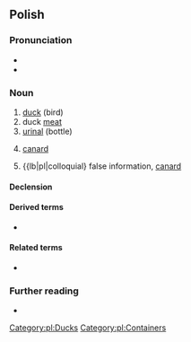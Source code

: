 {{also|Kaczka|kaczką}}
==Polish==

===Pronunciation===
* {{pl-IPA}}
* {{audio|Pl-kaczka.ogg|audio|lang=pl}}

===Noun===
{{pl-noun|f|dim=kaczuszka}}

# [[duck]] (bird)
# duck [[meat]]
# [[urinal]] (bottle)
# {{lb|pl|aeronautics}} [[canard]]
# {{lb|pl|colloquial} false information, [[canard]]

====Declension====
{{pl-decl-noun-f}}

====Derived terms====
* {{l|pl|kaczka dziennikarska}}

====Related terms====
* {{qualifier|adjective}} {{l|pl|kaczy}}

===Further reading===
* {{R:PWN}}

[[Category:pl:Ducks]]
[[Category:pl:Containers]]